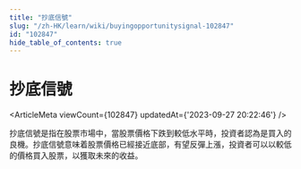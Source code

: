 ```yaml
---
title: "抄底信號"
slug: "/zh-HK/learn/wiki/buyingopportunitysignal-102847"
id: "102847"
hide_table_of_contents: true
---
```



<Breadcrumbs current="抄底信號" />

# 抄底信號

<ArticleMeta viewCount={102847} updatedAt={'2023-09-27 20:22:46'} />
<div className='border-solid border-b border-t-0 my-4 border-[var(--ifm-color-gray-300)]' />

抄底信號是指在股票市場中，當股票價格下跌到較低水平時，投資者認為是買入的良機。抄底信號意味着股票價格已經接近底部，有望反彈上漲，投資者可以以較低的價格買入股票，以獲取未來的收益。
